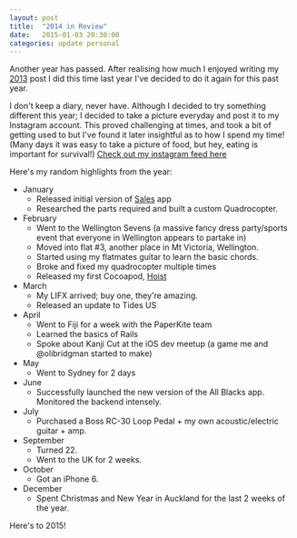 ```yaml
---
layout: post
title:  "2014 in Review"
date:   2015-01-03 20:30:00
categories: update personal
---
```


Another year has passed. After realising how much I enjoyed writing my [2013](https://will.townsend.io/2013/2013-in-review/) post I did this time last year I've decided to do it again for this past year.

I don't keep a diary, never have. Although I decided to try something different this year; I decided to take a picture everyday and post it to my Instagram account. This proved challenging at times, and took a bit of getting used to but I've found it later insightful as to how I spend my time! (Many days it was easy to take a picture of food, but hey, eating is important for survival!) [Check out my instagram feed here](http://instagram.com/wtsnz/)

Here's my random highlights from the year:

* January 
	- Released initial version of [Sales](http://getsalesapp.com/) app
	- Researched the parts required and built a custom Quadrocopter.
* February
	- Went to the Wellington Sevens (a massive fancy dress party/sports event that everyone in Wellington appears to partake in)
	- Moved into flat #3, another place in Mt Victoria, Wellington.
	- Started using my flatmates guitar to learn the basic chords.
	- Broke and fixed my quadrocopter multiple times
	- Released my first Cocoapod, [Hoist](https://github.com/wtsnz/Hoist)
* March
	- My LIFX arrived; buy one, they're amazing.
	- Released an update to Tides US
* April
	- Went to Fiji for a week with the PaperKite team
	- Learned the basics of Rails
	- Spoke about Kanji Cut at the iOS dev meetup (a game me and @olibridgman started to make)
* May
	- Went to Sydney for 2 days
* June
	- Successfully launched the new version of the All Blacks app. Monitored the backend intensely.
* July
	- Purchased a Boss RC-30 Loop Pedal + my own acoustic/electric guitar + amp.
* September
	- Turned 22.
	- Went to the UK for 2 weeks.
* October
	- Got an iPhone 6.
* December
	- Spent Christmas and New Year in Auckland for the last 2 weeks of the year.

Here's to 2015!